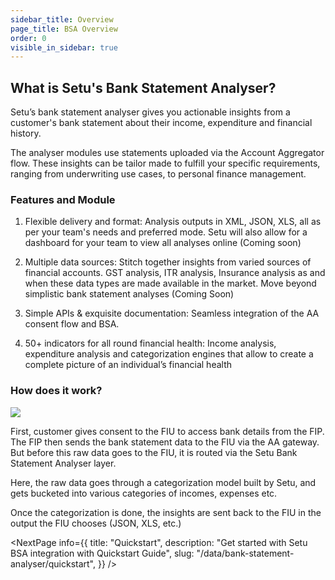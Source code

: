 ```yaml
---
sidebar_title: Overview
page_title: BSA Overview
order: 0
visible_in_sidebar: true
---
```


## What is Setu's Bank Statement Analyser?

Setu’s bank statement analyser gives you actionable insights from a customer's bank statement about their income, expenditure and financial history.

The analyser modules use statements uploaded via the Account Aggregator flow. These insights can be tailor made to fulfill your specific requirements, ranging from underwriting use cases, to personal finance management.

### Features and Module

1. Flexible delivery and format: Analysis outputs in XML, JSON, XLS, all as per your team's
   needs and preferred mode. Setu will also allow for a dashboard for your team to view all
   analyses online (Coming soon)

2. Multiple data sources: Stitch together insights from varied sources of financial accounts.
   GST analysis, ITR analysis, Insurance analysis as and when these data types are made
   available in the market. Move beyond simplistic bank statement analyses (Coming Soon)

3. Simple APIs & exquisite documentation: Seamless integration of the AA consent flow
   and BSA.

4. 50+ indicators for all round financial health: Income analysis, expenditure analysis and categorization engines that allow to create a complete picture of an individual’s financial health

### How does it work?

![](https://storage.googleapis.com/strapi-assets/latest/setu-bsa-how-it-works-1/setu-bsa-how-it-works-1.png)

First, customer gives consent to the FIU to access bank details from the FIP. The FIP then sends the bank statement data to the FIU via the AA gateway. But before this raw data goes to the FIU, it is routed via the Setu Bank Statement Analyser layer.

Here, the raw data goes through a categorization model built by Setu, and gets bucketed into various categories of incomes, expenses etc.

Once the categorization is done, the insights are sent back to the FIU in the output the FIU chooses (JSON, XLS, etc.)

<NextPage
    info={{
        title: "Quickstart",
        description:
            "Get started with Setu BSA integration with Quickstart Guide",
        slug: "/data/bank-statement-analyser/quickstart",
    }}
/>
